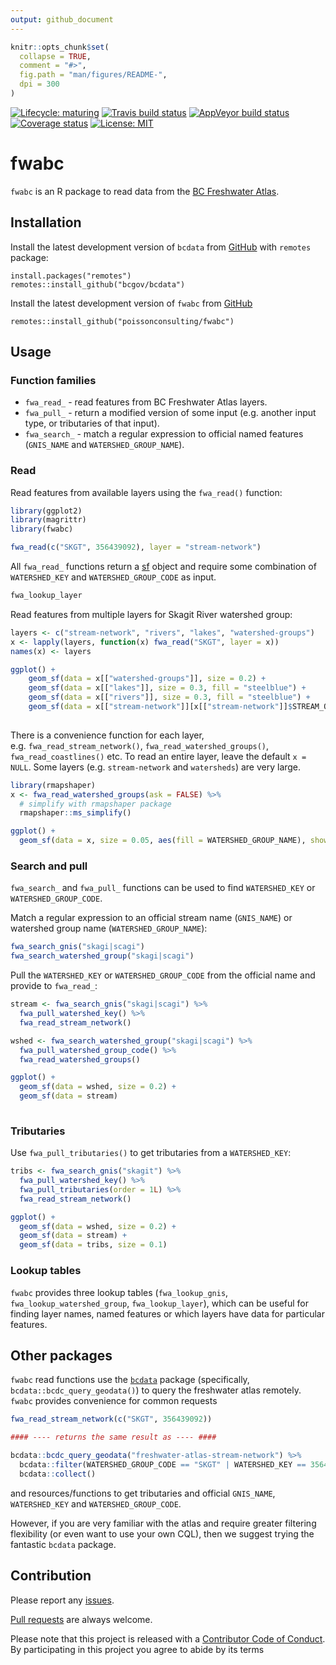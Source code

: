 ```yaml
---
output: github_document
---
```


<!-- README.md is generated from README.Rmd. Please edit that file -->

```r
knitr::opts_chunk$set(
  collapse = TRUE,
  comment = "#>",
  fig.path = "man/figures/README-",
  dpi = 300
)
```
[![Lifecycle: maturing](https://img.shields.io/badge/lifecycle-maturing-blue.svg)](https://www.tidyverse.org/lifecycle/#maturing)
[![Travis build status](https://travis-ci.org/poissonconsulting/fwabc.svg?branch=master)](https://travis-ci.org/poissonconsulting/fwabc)
[![AppVeyor build status](https://ci.appveyor.com/api/projects/status/github/poissonconsulting/fwabc?branch=master&svg=true)](https://ci.appveyor.com/project/poissonconsulting/fwabc)
[![Coverage status](https://codecov.io/gh/poissonconsulting/fwabc/branch/master/graph/badge.svg)](https://codecov.io/github/poissonconsulting/fwabc?branch=master)
[![License: MIT](https://img.shields.io/badge/License-MIT-green.svg)](https://opensource.org/licenses/MIT)

# fwabc

`fwabc` is an R package to read data from the [BC Freshwater Atlas](https://www2.gov.bc.ca/assets/gov/data/geographic/topography/fwa/fwa_user_guide.pdf). 

## Installation

Install the latest development version of `bcdata` from [GitHub](https://github.com/bcgov/bcdata) with `remotes` package:
```
install.packages("remotes")
remotes::install_github("bcgov/bcdata")
```

Install the latest development version of `fwabc` from [GitHub](https://github.com/poissonconsulting/fwabc)
```
remotes::install_github("poissonconsulting/fwabc")
```

## Usage
### Function families
+ `fwa_read_` - read features from BC Freshwater Atlas layers.
+ `fwa_pull_` - return a modified version of some input (e.g. another input type, or tributaries of that input).
+ `fwa_search_` - match a regular expression to official named features (`GNIS_NAME` and `WATERSHED_GROUP_NAME`).

### Read 
Read features from available layers using the `fwa_read()` function:
```r
library(ggplot2)
library(magrittr)
library(fwabc)

fwa_read(c("SKGT", 356439092), layer = "stream-network") 

```
All `fwa_read_` functions return a [sf](https://github.com/r-spatial/sf) object and require some combination of `WATERSHED_KEY` and `WATERSHED_GROUP_CODE` as input.

```r
fwa_lookup_layer
```

Read features from multiple layers for Skagit River watershed group:
```r
layers <- c("stream-network", "rivers", "lakes", "watershed-groups")
x <- lapply(layers, function(x) fwa_read("SKGT", layer = x))
names(x) <- layers

ggplot() + 
    geom_sf(data = x[["watershed-groups"]], size = 0.2) +
    geom_sf(data = x[["lakes"]], size = 0.3, fill = "steelblue") +
    geom_sf(data = x[["rivers"]], size = 0.3, fill = "steelblue") +
    geom_sf(data = x[["stream-network"]][x[["stream-network"]]$STREAM_ORDER > 2,], size = 0.07) 
  
```

There is a convenience function for each layer, e.g. `fwa_read_stream_network()`, `fwa_read_watershed_groups()`, `fwa_read_coastlines()` etc.
To read an entire layer, leave the default `x = NULL`. Some layers (e.g. `stream-network` and `watersheds`) are very large.

```r
library(rmapshaper)
x <- fwa_read_watershed_groups(ask = FALSE) %>%
  # simplify with rmapshaper package
  rmapshaper::ms_simplify()  

ggplot() + 
  geom_sf(data = x, size = 0.05, aes(fill = WATERSHED_GROUP_NAME), show.legend = FALSE) 
```

### Search and pull
`fwa_search_` and `fwa_pull_` functions can be used to find `WATERSHED_KEY` or `WATERSHED_GROUP_CODE`.

Match a regular expression to an official stream name (`GNIS_NAME`) or watershed group name (`WATERSHED_GROUP_NAME`):

```r
fwa_search_gnis("skagi|scagi")
fwa_search_watershed_group("skagi|scagi")
```

Pull the `WATERSHED_KEY` or `WATERSHED_GROUP_CODE` from the official name and provide to `fwa_read_`:

```r
stream <- fwa_search_gnis("skagi|scagi") %>%
  fwa_pull_watershed_key() %>%
  fwa_read_stream_network()

wshed <- fwa_search_watershed_group("skagi|scagi") %>%
  fwa_pull_watershed_group_code() %>%
  fwa_read_watershed_groups()

ggplot() +
  geom_sf(data = wshed, size = 0.2) +
  geom_sf(data = stream) 
  
```

### Tributaries
Use `fwa_pull_tributaries()` to get tributaries from a `WATERSHED_KEY`:

```r
tribs <- fwa_search_gnis("skagit") %>%
  fwa_pull_watershed_key() %>%
  fwa_pull_tributaries(order = 1L) %>%
  fwa_read_stream_network()

ggplot() +
  geom_sf(data = wshed, size = 0.2) +
  geom_sf(data = stream) +
  geom_sf(data = tribs, size = 0.1) 

```

### Lookup tables
`fwabc` provides three lookup tables (`fwa_lookup_gnis`, `fwa_lookup_watershed_group`, `fwa_lookup_layer`), which can be useful for finding layer names, named features or which layers have data for particular features. 

## Other packages
`fwabc` read functions use the [`bcdata`](https://github.com/bcgov/bcdata) package (specifically, `bcdata::bcdc_query_geodata()`) to query the freshwater atlas remotely. `fwabc` provides convenience for common requests

```r
fwa_read_stream_network(c("SKGT", 356439092))

#### ---- returns the same result as ---- ####

bcdata::bcdc_query_geodata("freshwater-atlas-stream-network") %>%
  bcdata::filter(WATERSHED_GROUP_CODE == "SKGT" | WATERSHED_KEY == 356439092) %>%
  bcdata::collect()

```

and resources/functions to get tributaries and official `GNIS_NAME`, `WATERSHED_KEY` and `WATERSHED_GROUP_CODE`. 

However, if you are very familiar with the atlas and require greater filtering flexibility (or even want to use your own CQL), then we suggest trying the fantastic `bcdata` package.

## Contribution

Please report any [issues](https://github.com/poissonconsulting/fwabc/issues).

[Pull requests](https://github.com/poissonconsulting/fwabc/pulls) are always welcome.

Please note that this project is released with a [Contributor Code of Conduct](CONDUCT.md). 
By participating in this project you agree to abide by its terms
